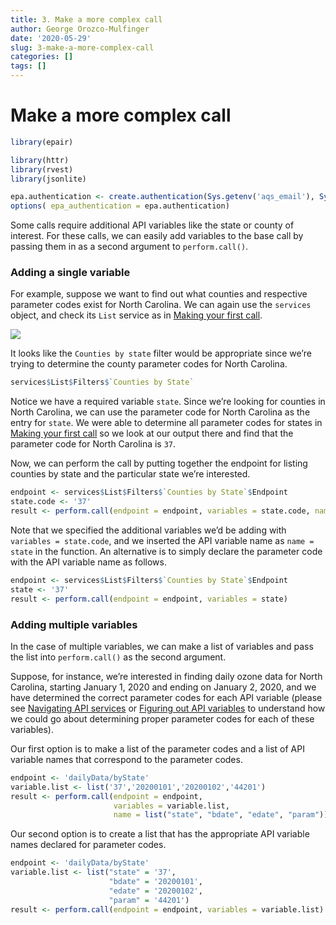 ```yaml
---
title: 3. Make a more complex call
author: George Orozco-Mulfinger
date: '2020-05-29'
slug: 3-make-a-more-complex-call
categories: []
tags: []
---
```


# Make a more complex call

```r
library(epair)
```

```r
library(httr)
library(rvest)
library(jsonlite)
```

```r
epa.authentication <- create.authentication(Sys.getenv('aqs_email'), Sys.getenv('aqs_api_key'))
options( epa_authentication = epa.authentication)
```

Some calls require additional API variables like the state or county of interest. For these calls, we can easily add variables to the base call by passing them in as a second argument to `perform.call()`.

### Adding a single variable

For example, suppose we want to find out what counties and respective parameter codes exist for North Carolina. 
We can again use the `services` object, and check its `List` service as in [Making your first call](../../docs/Tutorial/making-your-first-call).

![](/img/complex_call/counties_by_state.png)

It looks like the `Counties by state` filter would be appropriate since we're trying to determine the county parameter codes for North Carolina.

```r
services$List$Filters$`Counties by State`
```
Notice we have a required variable `state`. Since we're looking for counties in North Carolina, we can use the parameter code for North Carolina as the entry for `state`. We were able to determine all parameter codes for states in [Making your first call](../../docs/Tutorial/making-your-first-call) so we look at our output there and find that the parameter code for North Carolina is `37`.

Now, we can perform the call by putting together the endpoint for listing counties by state and the particular state we're interested.

```r
endpoint <- services$List$Filters$`Counties by State`$Endpoint
state.code <- '37'
result <- perform.call(endpoint = endpoint, variables = state.code, name = "state")
```

Note that we specified the additional variables we'd be adding with `variables = state.code`, and we inserted the API variable name as `name = state` in the function. An alternative is to simply declare the parameter code with the API variable name as follows.

```r
endpoint <- services$List$Filters$`Counties by State`$Endpoint
state <- '37'
result <- perform.call(endpoint = endpoint, variables = state)
```

### Adding multiple variables

In the case of multiple variables, we can make a list of variables and pass the list into `perform.call()` as the second argument. 

Suppose, for instance, we're interested in finding daily ozone data for North Carolina, starting January 1, 2020 and ending on January 2, 2020, and we have determined the correct parameter codes for each API variable (please see [Navigating API services](../Useful-Features/Services) or [Figuring out API variables](../../docs/Useful-Features/Variables) to understand how we could go about determining proper parameter codes for each of these variables).

Our first option is to make a list of the parameter codes and a list of API variable names that correspond
to the parameter codes.

```r
endpoint <- 'dailyData/byState'
variable.list <- list('37','20200101','20200102','44201')
result <- perform.call(endpoint = endpoint, 
                       variables = variable.list, 
                       name = list("state", "bdate", "edate", "param"))
```
Our second option is to create a list that has the appropriate API variable names declared for parameter codes.
```r
endpoint <- 'dailyData/byState'
variable.list <- list("state" = '37', 
                      "bdate" = '20200101', 
                      "edate" = '20200102', 
                      "param" = '44201')
result <- perform.call(endpoint = endpoint, variables = variable.list)
```
